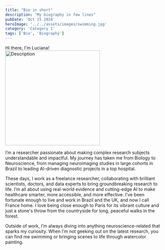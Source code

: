 ```yaml
---
title: "Bio in short"
description: "My biography in few lines"
pubDate: 'Oct 15 2024'
heroImage: '../../assets/images/swimming.jpg'
category: 'Category 1'
tags: ['Bio', 'Biography']
---
```



Hi there, I'm Luciana! 
<br/>
<img src="../../assets/images/foto_blog.jpg" alt="Description" width="300" >

I’m a researcher passionate about making complex research subjects understandable and impactful. My journey has taken me from Biology to Neuroscience, from managing neuroimaging studies in large cohorts in Brazil to leading AI-driven diagnostic projects in a top hospital.

These days, I work as a freelance researcher, collaborating with brilliant scientists, doctors, and data experts to bring groundbreaking research to life. I’m all about using real-world evidence and cutting-edge AI to make healthcare smarter, more accessible, and more effective. I've been fortunate enough to live and work in Brazil and the UK, and now I call France home. I love being close enough to Paris for its vibrant culture and just a stone's throw from the countryside for long, peaceful walks in the forest.

Outside of work, I’m always diving into anything neuroscience-related that sparks my curiosity. When I’m not geeking out on the latest research, you can find me swimming or bringing scenes to life through watercolor painting.


